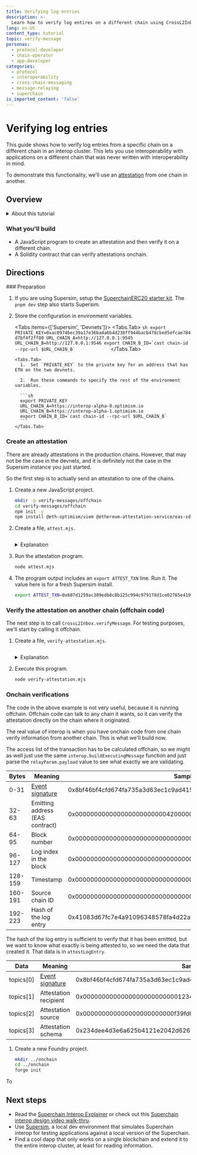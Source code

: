 ```yaml
---
title: Verifying log entries
description: >-
  Learn how to verify log entires on a different chain using CrossL2Inbox.
lang: en-US
content_type: tutorial
topic: verify-message
personas:
  - protocol-developer
  - chain-operator
  - app-developer
categories:
  - protocol
  - interoperability
  - cross-chain-messaging
  - message-relaying
  - superchain
is_imported_content: 'false'
---
```



# Verifying log entries

This guide shows how to verify log entries from a specific chain on a different chain in an interop cluster.
This lets you use interoperability with applications on a different chain that was never written with interoperability in mind.

To demonstrate this functionality, we'll use an [attestation](https://attest.org/) from one chain in another.

## Overview

<details>
  <summary>About this tutorial</summary>

  **What you'll learn**

  *   How to verify log messages from one blockchain on another.
  *   How to use the EAS SDK to attest for facts and add schemas from offchain code.

  **Technical knowledge**

  *   Intermediate JavaScript knowledge
  *   Understanding of smart contract development
  *   Familiarity with blockchain concepts

  **Development environment**

  *   Unix-like operating system (Linux, macOS, or WSL for Windows)
  *   Node.js version 16 or higher
  *   Git for version control

  **Required tools**

  The tutorial uses these primary tools:

  *   Node: For running TypeScript code from the command line
  *   Viem: For blockchain interaction
  *   Foundry: For smart contract development
</details>

### What you'll build

*   A JavaScript program to create an attestation and then verify it on a different chain.
*   A Solidity contract that can verify attestations onchain.

## Directions

<Steps>
  ### Preparation

  1.  If you are using Supersim, setup the [SuperchainERC20 starter kit](/app-developers/starter-kit#setup).
      The `pnpm dev` step also starts Supersim.

  2.  Store the configuration in environment variables.

        <Tabs items={['Supersim', 'Devnets']}>
          <Tabs.Tab>
            ```sh
            export PRIVATE_KEY=0xac0974bec39a17e36ba4a6b4d238ff944bacb478cbed5efcae784d7bf4f2ff80
            URL_CHAIN_A=http://127.0.0.1:9545
            URL_CHAIN_B=http://127.0.0.1:9546
            export CHAIN_B_ID=`cast chain-id --rpc-url $URL_CHAIN_B`            
            ```
          </Tabs.Tab>

          <Tabs.Tab>
            1.  Set `PRIVATE_KEY` to the private key for an address that has ETH on the two devnets.

            2.  Run these commands to specify the rest of the environment variables.

            ```sh
            export PRIVATE_KEY
            URL_CHAIN_A=https://interop-alpha-0.optimism.io
            URL_CHAIN_B=https://interop-alpha-1.optimism.io
            export CHAIN_B_ID=`cast chain-id --rpc-url $URL_CHAIN_B`            
            ```
          </Tabs.Tab>
        </Tabs>

  ### Create an attestation

  There are already attestations in the production chains.
  However, that may not be the case in the devnets, and it is definitely not the case in the Supersim instance you just started.

  So the first step is to actually send an attestation to one of the chains.

  1.  Create a new JavaScript project.

      ```sh
      mkdir -p verify-messages/offchain
      cd verify-messages/offchain
      npm init -y
      npm install @eth-optimism/viem @ethereum-attestation-service/eas-sdk ethers viem
      ```

  2.  Create a file, `attest.mjs`.

      ```js file=<rootDir>/public/tutorials/attest.mjs hash=41df7a53bd4803473a57d464e614691c 
      ```

        <details>
          <summary>Explanation</summary>

          ```js file=<rootDir>/public/tutorials/attest.mjs#L23-L42 hash=afc5bb44d71c09c6853bf6bd0b7c9661 
          ```

          The [EAS SDK](https://docs.attest.org/docs/developer-tools/eas-sdk) we use for attestations uses [Ethers](https://docs.ethers.org/v6/) rather than [Viem](https://viem.sh/).
          This function lets us use [a Viem wallet](https://viem.sh/docs/clients/wallet) as [an Ethers signer](https://docs.ethers.org/v6/api/providers/#Signer).

          ```js file=<rootDir>/public/tutorials/attest.mjs#L65-L76 hash=b2979dabbf38960d5a8ad78a89b8b366
          ```

          Register the [EAS Schema](https://docs.attest.org/docs/tutorials/create-a-schema) if necessary.
          This schema ties Ethereum addresses to names.

          ```js file=<rootDir>/public/tutorials/attest.mjs#L78-L91 hash=0cc7174d12f3c31109aaa9e6d5b38cb6
          ```

          [Attest](https://docs.attest.org/docs/tutorials/make-an-attestation) that the name for Ethereum address `0x0123456789012345678901234567890123456789` is `Bill Hamm`.

          ```js file=<rootDir>/public/tutorials/attest.mjs#L93-L95 hash=0897bec3f88600ffc2c52db3dd4d124e
          ```

          This is the recommended way to execute the attestation transaction, which provides you with the attestation's UID.
          However, for our purpose we need the transaction receipt, which you do not get.
          We can either use this and search for the log entry or just use the EAS SDK to create the transaction and send it ourselves.
          Here we use the second solution.

          ```js file=<rootDir>/public/tutorials/attest.mjs#L97-L99 hash=fd5549e8b39af5b5652b889ca2a8cc05
          ```

          Here we send the attestation transaction created by the EAS SDK ourselves (using viem's [`sendRawTransaction`](https://viem.sh/docs/actions/wallet/sendRawTransaction)), so we'll have the transaction hash.
        </details>

  3.  Run the attestation program.

      ```sh
      node attest.mjs
      ```

  4.  The program output includes an `export ATTEST_TXN` line.
      Run it.
      The value here is for a fresh Supersim install.

      ```sh
      export ATTEST_TXN=0x607d1259ac309edb8c8b125c994c979178d1ce02765e419dcbdeb7f01244f270
      ```

  ### Verify the attestation on another chain (offchain code)

  The next step is to call `CrossL2Inbox.verifyMessage`.
  For testing purposes, we'll start by calling it offchain.

  1.  Create a file, `verify-attestation.mjs`.

      ```js file=<rootDir>/public/tutorials/verify-attestation.mjs hash=405d9493c3bf15f85aa9c24a936cf7a4 
      ```

        <details>
          <summary>Explanation</summary>

          ```js file=<rootDir>/public/tutorials/verify-attestation.mjs#L36-L45 hash=2e0e75ab322c05fb2eb8177978f47c55 
          ```

          To create the [executing message](/interop/message-passing#executing-message), we need several fields that appear in the log entry we are verifying.
          This is how we obtain the relevant log entry.

          The first topic in a log entry emitted by Solidity is the event type.
          [This event type](https://www.4byte.directory/event-signatures/?bytes_signature=0x8bf46bf4cfd674fa735a3d63ec1c9ad4153f033c290341f3a588b75685141b35) is emitted when an attestation is created.
          Of course, we only care about attestations created in the official attestations contract.

          ```js file=<rootDir>/public/tutorials/verify-attestation.mjs#L47 hash=2d9c5e52695aa90f1f0f9a5769f98814
          ```

          Part of testing a system is ensuring that it does not accept invalid input.
          You can uncomment this line to see that the verification fails with an incorrect log entry.

          ```js file=<rootDir>/public/tutorials/verify-attestation.mjs#L49-L51 hash=fbfb20fa0614cb9fb52ec678df6fffa9 
          ```

          [Build the executing message](https://github.com/ethereum-optimism/ecosystem/blob/main/packages/viem/docs/actions/interop/functions/buildExecutingMessage.md).

          ```js file=<rootDir>/public/tutorials/verify-attestation.mjs#L61-L74 hash=5c410cd233b0e4e68f33170de7da3b7f 
          ```

          Call [`CrossL2Inbox.validateMessage`](https://github.com/ethereum-optimism/optimism/blob/develop/packages/contracts-bedrock/src/L2/CrossL2Inbox.sol#L68-L82).
          For some invalid inputs this function reverts, which means that the log entry requested is not validated.

          ```js file=<rootDir>/public/tutorials/verify-attestation.mjs#L76-L84 hash=2476aec8e2b27708ce812797e9e5dfe7 
          ```

          Wait for the transaction receipt for the executing message.
          Note the timeout, it is necessary because if the executing message is valid, but the log entry has not been seen yet the sequencer does not put the transaction with the message into a block.

          ```js file=<rootDir>/public/tutorials/verify-attestation.mjs#L86-L91 hash=e870ee89daa5f2a31b0adc6a97f670a9 
          ```

          Look for the log entry from `CrossL2Inbox`.
          To ensure this is the correct log entry, we look at the [message type](https://www.4byte.directory/event-signatures/?bytes_signature=0x5c37832d2e8d10e346e55ad62071a6a2f9fa5130614ef2ec6617555c6f467ba7) and check that the ID is the correct one.
        </details>

  2.  Execute this program.

      ```sh
      node verify-attestation.mjs
      ```

  ### Onchain verifications

  The code in the above example is not very useful, because it is running offchain.
  Offchain code can talk to any chain it wants, so it can verify the attestation directly on the chain where it originated.

  The real value of interop is when you have onchain code from one chain verify information from another chain.
  This is what we'll build now.

  The access list of the transaction has to be calculated offchain, so we might as well just use the same `interop.buildExecutingMessage` function and just parse the `relayParam.payload` value to see what exactly we are validating.

  | Bytes   | Meaning                                                                                                                                           | Sample value                                                       |
  | ------- | ------------------------------------------------------------------------------------------------------------------------------------------------- | ------------------------------------------------------------------ |
  | 0-31    | [Event signature](https://www.4byte.directory/event-signatures/?bytes_signature=8bf46bf4cfd674fa735a3d63ec1c9ad4153f033c290341f3a588b75685141b35) | 0x8bf46bf4cfd674fa735a3d63ec1c9ad4153f033c290341f3a588b75685141b35 |
  | 32-63   | Emitting address (EAS contract)                                                                                                                   | 0x0000000000000000000000004200000000000000000000000000000000000021 |
  | 64-95   | Block number                                                                                                                                      | 0x0000000000000000000000000000000000000000000000000000000000002294 |
  | 96-127  | Log index in the block                                                                                                                            | 0x0000000000000000000000000000000000000000000000000000000000000000 |
  | 128-159 | Timestamp                                                                                                                                         | 0x00000000000000000000000000000000000000000000000000000000682752ee |
  | 160-191 | Source chain ID                                                                                                                                   | 0x0000000000000000000000000000000000000000000000000000000000000385 |
  | 192-223 | Hash of the log entry                                                                                                                             | 0x41083d67fc7e4a91096348578fa4d22a95ebdbd795fdda8665d42e960240830a |

  The hash of the log entry is sufficient to verify that it has been emitted, but we want to know what exactly is being attested to, so we need the data that created it.
  That data is in `attestLogEntry`.

  | Data       | Meaning                                                                                                                                           | Sample value                                                       |
  | ---------- | ------------------------------------------------------------------------------------------------------------------------------------------------- | ------------------------------------------------------------------ |
  | topics\[0] | [Event signature](https://www.4byte.directory/event-signatures/?bytes_signature=8bf46bf4cfd674fa735a3d63ec1c9ad4153f033c290341f3a588b75685141b35) | 0x8bf46bf4cfd674fa735a3d63ec1c9ad4153f033c290341f3a588b75685141b35 |
  | topics\[1] | Attestation recipient                                                                                                                             | 0x0000000000000000000000000123456789012345678901234567890123456789 |
  | topics\[2] | Attestation source                                                                                                                                | 0x000000000000000000000000f39fd6e51aad88f6f4ce6ab8827279cfffb92266 |
  | topics\[3] | Attestation schema                                                                                                                                | 0x234dee4d3e6a625b4121e2042d6267058755e53a2ecc55555da51a1e6f06cc58 |

  1.  Create a new Foundry project.

      ```sh
      mkdir ../onchain
      cd ../onchain
      forge init
      ```

  To
</Steps>

## Next steps

*   Read the [Superchain Interop Explainer](/interop/explainer#faqs) or check out this [Superchain interop design video walk-thru](https://www.youtube.com/watch?v=FKc5RgjtGes).
*   Use [Supersim](/app-developers/tools/supersim), a local dev environment that simulates Superchain interop for testing applications against a local version of the Superchain.
*   Find a cool dapp that only works on a single blockchain and extend it to the entire interop cluster, at least for reading information.
